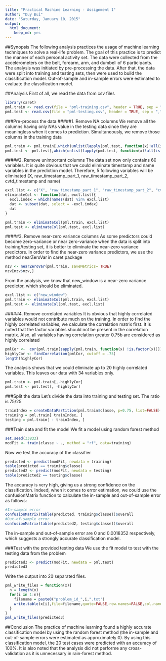 ```yaml
---
title: "Practical Machine Learning - Assignment 1"
author: "Duy Bui"
date: "Saturday, January 10, 2015"
output:
  html_document:
    keep_md: yes
---
```


##Synopsis
The following analysis practices the usage of machine learning techniques to solve a real-life problem. The goal of this practice is to predict the manner of each personal activity set. The data were collected from the accelerometers on the belt, forearm, arm, and dumbell of 6 participants. The analysis was initiated by pre-processing the data. After that, the data were split into training and testing sets, then were used to build the classification model. Out-of-sample and in-sample errors were estimated to evaluate the classification model.    

##Analysis
First of all, we read the data from csv files
```r
library(caret)
pml.train <- read.csv(file = "pml-training.csv", header = TRUE, sep = ",")
pml.test <- read.csv(file = "pml-testing.csv", header = TRUE, sep = ",")
```

###Pre-process the data
#####1. Remove NA columns
We remove all the columns having only NAs value in the testing data since they are meaningless when it comes to prediction. Simultaneously, we remove those columns in the training data 

```r
pml.train <- pml.train[,which(unlist(lapply(pml.test, function(x)!all(is.na(x)))))]
pml.test <- pml.test[,which(unlist(lapply(pml.test, function(x)!all(is.na(x)))))]
```

#####2. Remove unimportant columns
The data set now only contains 60 variables. It is quite obvious that we could eliminate timestamp and name variables in the prediction model. Therefore, 5 following variables will be eliminated (X, raw_timestamp_part_1, raw_timestamp_part_2, cvtd_timestamp and name)

```r
excl.list <- c("X", "raw_timestamp_part_1", "raw_timestamp_part_2", "cvtd_timestamp", "user_name")
eliminateCol <- function(dat, excl.list){
  excl.index = which(names(dat) %in% excl.list)
  dat <- subset(dat, select = -excl.index)
  dat
}

pml.train <- eliminateCol(pml.train, excl.list)
pml.test <- eliminateCol(pml.test, excl.list)
```

#####3. Remove near-zero variance columns
As some predictors could become zero-variance or near zero-variance when the data is split into training/testing set, it is better to eliminate the near-zero variance predictors. In order to find the near-zero variance predictors, we use the method nearZeroVar in caret package

```r
nzv <- nearZeroVar(pml.train, saveMetrics= TRUE)
nzv[nzv$nzv,]
```

From the analysis, we know that new_window is a near-zero variance predictor, which should be eliminated. 

```r

excl.list <- c("new_window")
pml.train <- eliminateCol(pml.train, excl.list)
pml.test <- eliminateCol(pml.test, excl.list)
```

#####4. Remove correlated variables
It is obvious that highly correlated variables would not contribute much on the training. In order to find the highly correlated variables, we calculate the correlation matrix first. It is noted that the factor variables should not be present in the correlation matrix. Also, all variables having correlation greater 0.75b are considered as highly correlated

```r
pmlCor <-  cor(pml.train[sapply(pml.train, function(x) !is.factor(x))])
highlyCor <- findCorrelation(pmlCor, cutoff = .75)
length(highlyCor)
```

The analysis shows that we could eliminate up to 20 highly correlated variables. This leaves our data with 34 variables only.

```r
pml.train <- pml.train[,-highlyCor]
pml.test <- pml.test[, -highlyCor]
```

###Split the data
Let's divide the data into training and testing set. The ratio is 75/25
```r
trainIndex = createDataPartition(pml.train$classe, p=0.75, list=FALSE)
training = pml.train[ trainIndex, ]
testing = pml.train[ - trainIndex, ]
```

###Train data and fit the model
We fit a model using random forest method
```r
set.seed(33833)
modFit <- train(classe ~ ., method = "rf", data=training)
```

Now we test the accuracy of the classifier
```r
predicted <- predict(modFit, newdata = training)
table(predicted == training$classe)
predicted2 <- predict(modFit, newdata = testing)
table(predicted2 == testing$classe)
```

The accuracy is very high, giving us a strong confidence on the classification. Indeed, when it comes to error estimation, we could use the confusionMatrix function to calculate the in-sample and out-of-sample error as follows:

```r
#In-sample error
confusionMatrix(table(predicted, training$classe))$overall
#Out-of-sample error
confusionMatrix(table(predicted2, testing$classe))$overall
```

The in-sample and out-of-sample error are 0 and 0.0018352 respectively, which suggests a strongly accurate classification model.  

###Test with the provided testing data
We use the fit model to test with the testing data from the problem
```r
predicted3 <- predict(modFit, newdata = pml.test)
predicted3
```

Write the output into 20 separated files.
```r
pml_write_files = function(x){
  n = length(x)
  for(i in 1:n){
    filename = paste0("problem_id_",i,".txt")
    write.table(x[i],file=filename,quote=FALSE,row.names=FALSE,col.names=FALSE)
  }
}
pml_write_files(predicted3)
```

##Conclusion
The practice of machine learning found a highly accurate classification model by using the random forest method (the in-sample and out-of-sample errors were estimated as approximately 0). By using this classification model, the 20 test cases were predicted with an accuracy of 100%. It is also noted that the analysis did not performe any cross-validation as it is unnecessary in rain-forest method.     
